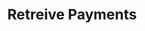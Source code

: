 ---
title: 'Retreive Payments'
description: 'Retreive Payments'
openapi: "/openapi/openapi.yaml GET /payments/{companyId}/{customId}"
---